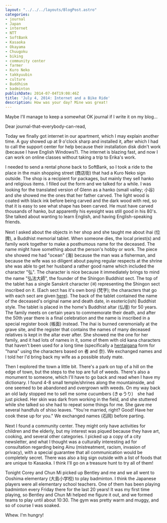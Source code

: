 ```yaml
---
layout: "../../../layouts/BlogPost.astro"
categories:
- journal
- Japan
- internet
- NTT
- SoftBank
- Kasaoka
- Okayama
- Chuugoku
- biking
- community center
- farmer
- Kuro Neko
- takkyuubin
- culture
- Buddhism
- badminton
publishDate: 2014-07-04T19:08:46Z
title: 'July 4, 2014: Internet and a Bike Ride'
description: How was your day? Mine was great!
---
```


Maybe I'll manage to keep a somewhat OK journal if I write it on my blog...

Dear journal-that-everybody-can-read,

Today we finally got internet in our apartment, which I may explain another time. A guy showed up at 9 o'clock sharp and installed it, after which I had to call the support center for help because their installation disk didn't work (because I have English Windows?). The internet is blazing fast, and now I can work on online classes without taking a trip to Erika's work.

I needed to send a rental phone back to SoftBank, so I took a ride to the place in the main shopping street (商店街) that had a Kuro Neko sign outside. The shop is a recipient for packages, but mainly they sell hanko and religious items. I filled out the form and we talked for a while. I was looking for the translated version of Glenn as a hanko (small valley; 小谷) and she showed me the ones that her father carved. The light wood is coated with black ink before being carved and the dark wood with red, so that it is easy to see what shape has been carved. He must have carved thousands of hanko, but apparently his eyesight was still good in his 80's. She talked about wanting to learn English, and having English-speaking friends.

Next I asked about the objects in her shop and she taught me about ihai (位牌), a Buddhist memorial tablet. When someone dies, the local priest(s) and family work together to make a posthumous name for the deceased. The name might have something about the person's hobby or work. The piece she showed me had "ocean" (海) because the man was a fisherman, and because the wife was so diligent about paying regular respects at the shrine she was able to get her husband a rather good name which included the character "弘". The character is nice because it immediately brings to mind the name "弘法大師", the founder of the Shingon Buddhist sect. The top of the tablet has a single Sanskrit character (अ) representing the Shingon sect inscribed on it. (Each sect has it's own bonji (梵字); the characters that go with each sect are given [here](http://www.goihai.com/?mode=f7)). The back of the tablet contained the name of the deceased's original name and death date, in esoteric(ish) Buddhist style. The tablet is placed in the home's Buddhist altar (仏壇) for 50 years. The family meets on certain years to commemorate their death, and after the 50th year there is a final celebration and the name is inscribed in a special register book (帳面) instead. The ihai is burned ceremonially at the grave site, and the register that contains the names of many deceased relatives is kept in the altar ever after. She showed me the one for her family, and it had lots of names in it, some of them with old kana characters that haven't been used for a long time (specifically a [hentaigana](https://en.wikipedia.org/wiki/Hentaigana) form for "hana" using the characters based on 者 and 奈). We exchanged names and I told her I'd bring back my wife as a possible study mate.

Then I explored the town a little bit. There's a park on top of a hill on the edge of town, but the steps to the top are full of weeds. There's also a monument to someone, which I'll have to go back and read when I have my dictionary. I found 4-8 small temple/shrines along the mountainside, and one seemed to be abandoned and overgrown with weeds. On my way back an old lady stopped me to sell me some cucumbers (きゅうり)　she had just picked. Her skin was dark from working in the field, and she stuttered while she talked so she had to repeat some things for me. She gave me several handfuls of shiso leaves. "You're married, right? Good! Have her cook these up for you." We exchanged names (石岡) before parting.

Next I found a community center. They might only have activities for children and the elderly, but my interest was piqued because they have art, cooking, and several other categories. I picked up a copy of a city newsletter, and what I thought was a culturally interesting ad for consultation regarding being Ainu (mistreatment, racism, invasion of privacy), with a special guarantee that all communication would be completely secret. There was also a big sign outside with a list of foods that are unique to Kasaoka. I think I'll go on a treasure hunt to try all of them!

Tonight Corey and Chun Mi picked up Bentley and me and we all went to Ooshima elementary (大島小学校) to play badminton. I think the Japanese players were all elementary school teachers. One of them has been playing badminton every Friday there for the last 20 years! It was my first time playing, so Bentley and Chun Mi helped me figure it out, and we formed teams to play until about 10:30. The gym was pretty warm and muggy, and so of course I was soaked.

Whew. I'm hungry!

